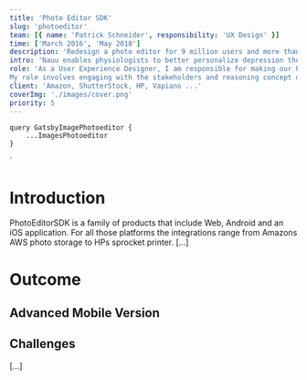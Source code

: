 ```yaml
---
title: 'Photo Editor SDK'
slug: 'photoeditor'
team: [{ name: 'Patrick Schneider', responsibility: 'UX Design' }]
time: ['March 2016', 'May 2018']
description: 'Redesign a photo editor for 9 million users and more than 200 companies. An editor that works in every context, from Amazon Aws to HP Sprocket.'
intro: 'Nauu enables physiologists to better personalize depression therapy and gives the patient feedback on the progress they make.'
role: 'As a User Experience Designer, I am responsible for making our PhotoEditorSDK functional and accessible. I am also responsible for the visual design of the mobile and web application. 
My role involves engaging with the stakeholders and reasoning concept decisions, user research, envisioning and conceptualizing new functions of the SDK, creating prototypes and user testings.'
client: 'Amazon, ShutterStock, HP, Vapiano ...'
coverImg: './images/cover.png'
priority: 5
---
```



    query GatsbyImagePhotoeditor {
        ...ImagesPhotoeditor
    }
`

# Introduction

PhotoEditorSDK is a family of products that include Web, Android and an iOS application.
For all those platforms the integrations range from Amazons AWS photo storage to HPs sprocket printer.
[...]

# Outcome

## Advanced Mobile Version

<Carousel wrapper>
    <CustomImage imgSrc="home" description="Home" />
    <CustomImage imgSrc="transform" description="Transform" />
    <CustomImage imgSrc="filter" description="Filter" />
    <CustomImage imgSrc="text_font" description="Text Font Selection" />
    <CustomImage imgSrc="overlay" description="Overlays" />
    <CustomImage imgSrc="focus" description="Focus" />
    <CustomImage imgSrc="brush_dragging" description="Brush Hardness" />
    <CustomImage imgSrc="sticker_color" description="Color Selection" />
</Carousel>

## Challenges

[...]
